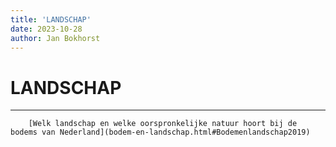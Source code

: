 ```yaml
---
title: 'LANDSCHAP'
date: 2023-10-28
author: Jan Bokhorst
---
```


# LANDSCHAP



---






        [Welk landschap en welke oorspronkelijke natuur hoort bij de bodems van Nederland](bodem-en-landschap.html#Bodemenlandschap2019)


  








